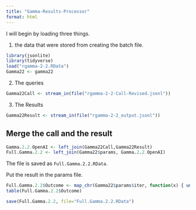 ```yaml
---
title: "Gamma-Results-Processor"
format: html
---
```


I will begin by loading three things.  

1. the data that were stored from creating the batch file.

```r
library(jsonlite)
library(tidyverse)
load("rgamma-2-2.RData")
Gamma22 <- gamma22
```

2. The queries

```r
Gamma22Call <- stream_in(file("rgamma-2-2-Call-Revised.jsonl"))
```

3. The Results

```r
Gamma22Result <- stream_in(file("rgamma-2-2_output.jsonl"))
```

## Merge the call and the result

```r
Gamma.2.2.OpenAI <- left_join(Gamma22Call,Gamma22Result)
Full.Gamma.2.2 <- left_join(Gamma22$params, Gamma.2.2.OpenAI)
```

The file is saved as `Full.Gamma.2.2.RData`.

Put the result in the params file.

```r
Full.Gamma.2.2$Outcome <- map_chr(Gamma22$params$iter, function(x) { unlist(Gamma22Result$response$body$choices[[x]][[2]][2]) })
table(Full.Gamma.2.2$Outcome)
```

```r
save(Full.Gamma.2.2, file="Full.Gamma.2.2.RData")
```

